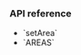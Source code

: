 <PlatformWrapper platform="web">

### API reference

- <Link to="{{Global.API_REF_WEB_ROOT}}/interfaces/iagorartc.html#setarea">`setArea`</Link>
- <Link to="{{Global.API_REF_WEB_ROOT}}/enums/areas.html">`AREAS`</Link>

</PlatformWrapper>
